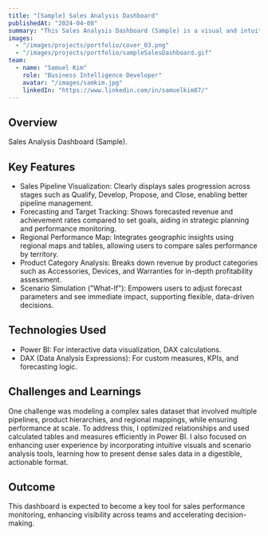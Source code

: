 ```yaml
---
title: "[Sample] Sales Analysis Dashboard"
publishedAt: "2024-04-08"
summary: "This Sales Analysis Dashboard (Sample) is a visual and intuitive business insight tool built using Power BI."
images:
  - "/images/projects/portfolio/cover_03.png"
  - "/images/projects/portfolio/sampleSalesDashboard.gif"
team:
  - name: "Samuel Kim"
    role: "Business Intelligence Developer"
    avatar: "/images/samkim.jpg"
    linkedIn: "https://www.linkedin.com/in/samuelkim87/"
---
```


## Overview

Sales Analysis Dashboard (Sample).

## Key Features

- Sales Pipeline Visualization: Clearly displays sales progression across stages such as Qualify, Develop, Propose, and Close, enabling better pipeline management.
- Forecasting and Target Tracking: Shows forecasted revenue and achievement rates compared to set goals, aiding in strategic planning and performance monitoring.
- Regional Performance Map: Integrates geographic insights using regional maps and tables, allowing users to compare sales performance by territory.
- Product Category Analysis: Breaks down revenue by product categories such as Accessories, Devices, and Warranties for in-depth profitability assessment.
- Scenario Simulation ("What-If"): Empowers users to adjust forecast parameters and see immediate impact, supporting flexible, data-driven decisions.

## Technologies Used

- Power BI: For interactive data visualization, DAX calculations.
- DAX (Data Analysis Expressions): For custom measures, KPIs, and forecasting logic.

## Challenges and Learnings

One challenge was modeling a complex sales dataset that involved multiple pipelines, product hierarchies, and regional mappings, while ensuring performance at scale. To address this, I optimized relationships and used calculated tables and measures efficiently in Power BI.
I also focused on enhancing user experience by incorporating intuitive visuals and scenario analysis tools, learning how to present dense sales data in a digestible, actionable format.

## Outcome

This dashboard is expected to become a key tool for sales performance monitoring, enhancing visibility across teams and accelerating decision-making.
